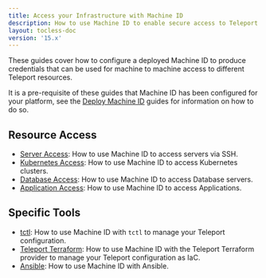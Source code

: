 ```yaml
---
title: Access your Infrastructure with Machine ID
description: How to use Machine ID to enable secure access to Teleport resources.
layout: tocless-doc
version: '15.x'
---
```


These guides cover how to configure a deployed Machine ID to produce credentials
that can be used for machine to machine access to different Teleport resources.

It is a pre-requisite of these guides that Machine ID has been configured for
your platform, see the [Deploy Machine ID](/machine-id/deployment) guides for information
on how to do so.

## Resource Access

- [Server Access](/machine-id/access-guides/ssh): How to use Machine ID to access servers via SSH.
- [Kubernetes Access](/machine-id/access-guides/kubernetes): How to use Machine ID to access Kubernetes clusters.
- [Database Access](/machine-id/access-guides/databases): How to use Machine ID to access Database servers.
- [Application Access](/machine-id/access-guides/applications): How to use Machine ID to access Applications.

## Specific Tools

- [tctl](/machine-id/access-guides/tctl): How to use Machine ID with `tctl` to manage your Teleport configuration.
- [Teleport Terraform](/machine-id/access-guides/terraform): How to use Machine ID with the Teleport Terraform provider to manage your Teleport configuration as IaC.
- [Ansible](/machine-id/access-guides/ansible): How to use Machine ID with Ansible.
